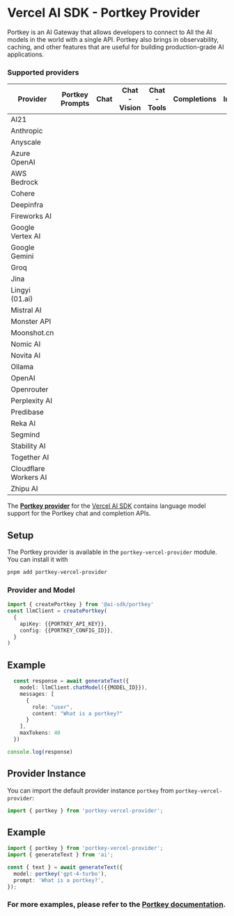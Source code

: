 # Vercel AI SDK - Portkey Provider

Portkey is an AI Gateway that allows developers to connect to All the AI models in the world with a single API.
Portkey also brings in observability, caching, and other features that are useful for building production-grade AI applications.

### Supported providers

| Provider | Portkey Prompts | Chat | Chat - Vision | Chat - Tools | Completions | Images | Audio | Fine-tuning | Batch | Files | Moderations | Assistants |
| -------- | --------------- | ---- | ------------- | ------------ | ----------- | ------ | ----- | ----------- | ----- | ----- | ----------- | ---------- |
| AI21 | <Check size={18} /> | <Check size={18} /> | <Cross size={18} /> | <Cross size={18} /> | <Check size={18} /> | <Cross size={18} /> | <Cross size={18} /> | <Cross size={18} /> | <Cross size={18} /> | <Cross size={18} /> | <Cross size={18} /> | <Cross size={18} /> |
| Anthropic | <Check size={18} /> | <Check size={18} /> | <Check size={18} /> | <Check size={18} /> | <Check size={18} /> | <Cross size={18} /> | <Cross size={18} /> | <Cross size={18} /> | <Cross size={18} /> | <Cross size={18} /> | <Cross size={18} /> | <Cross size={18} /> |
| Anyscale | <Check size={18} /> | <Check size={18} /> | <Cross size={18} /> | <Check size={18} /> | <Check size={18} /> | <Cross size={18} /> | <Cross size={18} /> | <Cross size={18} /> | <Cross size={18} /> | <Cross size={18} /> | <Cross size={18} /> | <Cross size={18} /> |
| Azure OpenAI | <Check size={18} /> | <Check size={18} /> | <Check size={18} /> | <Check size={18} /> | <Check size={18} /> | <Check size={18} /> | <Cross size={18} /> | <Cross size={18} /> | <Cross size={18} /> | <Cross size={18} /> | <Cross size={18} /> | <Cross size={18} /> |
| AWS Bedrock | <Check size={18} /> | <Check size={18} /> | <Check size={18} /> | <Check size={18} /> | <Check size={18} /> | <Check size={18} /> | <Cross size={18} /> | <Cross size={18} /> | <Cross size={18} /> | <Cross size={18} /> | <Cross size={18} /> | <Cross size={18} /> |
| Cohere | <Cross size={18} /> | <Check size={18} /> | <Cross size={18} /> | <Cross size={18} /> | <Check size={18} /> | <Cross size={18} /> | <Cross size={18} /> | <Cross size={18} /> | <Cross size={18} /> | <Cross size={18} /> | <Cross size={18} /> | <Cross size={18} /> |
| Deepinfra | <Cross size={18} /> | <Check size={18} /> | <Cross size={18} /> | <Cross size={18} /> | <Cross size={18} /> | <Cross size={18} /> | <Cross size={18} /> | <Cross size={18} /> | <Cross size={18} /> | <Cross size={18} /> | <Cross size={18} /> | <Cross size={18} /> |
| Fireworks AI | <Check size={18} /> | <Check size={18} /> | <Cross size={18} /> | <Check size={18} /> | <Check size={18} /> | <Check size={18} /> | <Check size={18} /> | <Cross size={18} /> | <Cross size={18} /> | <Cross size={18} /> | <Cross size={18} /> | <Cross size={18} /> |
| Google Vertex AI | <Cross size={18} /> | <Check size={18} /> | <Cross size={18} /> | <Check size={18} /> | <Cross size={18} /> | <Cross size={18} /> | <Cross size={18} /> | <Cross size={18} /> | <Cross size={18} /> | <Cross size={18} /> | <Cross size={18} /> | <Cross size={18} /> |
| Google Gemini | <Check size={18} /> | <Check size={18} /> | <Check size={18} /> | <Check size={18} /> | <Cross size={18} /> | <Cross size={18} /> | <Cross size={18} /> | <Cross size={18} /> | <Cross size={18} /> | <Cross size={18} /> | <Cross size={18} /> | <Cross size={18} /> |
| Groq | <Check size={18} /> | <Check size={18} /> | <Cross size={18} /> | <Check size={18} /> | <Cross size={18} /> | <Cross size={18} /> | <Check size={18} /> | <Cross size={18} /> | <Cross size={18} /> | <Cross size={18} /> | <Cross size={18} /> | <Cross size={18} /> |
| Jina | <Cross size={18} /> | <Cross size={18} /> | <Cross size={18} /> | <Cross size={18} /> | <Cross size={18} /> | <Cross size={18} /> | <Cross size={18} /> | <Cross size={18} /> | <Cross size={18} /> | <Cross size={18} /> | <Cross size={18} /> | <Cross size={18} /> |
| Lingyi (01.ai) | <Cross size={18} /> | <Check size={18} /> | <Cross size={18} /> | <Cross size={18} /> | <Cross size={18} /> | <Cross size={18} /> | <Cross size={18} /> | <Cross size={18} /> | <Cross size={18} /> | <Cross size={18} /> | <Cross size={18} /> | <Cross size={18} /> |
| Mistral AI | <Check size={18} /> | <Check size={18} /> | <Cross size={18} /> | <Cross size={18} /> | <Cross size={18} /> | <Cross size={18} /> | <Cross size={18} /> | <Cross size={18} /> | <Cross size={18} /> | <Cross size={18} /> | <Cross size={18} /> | <Cross size={18} /> |
| Monster API | <Cross size={18} /> | <Check size={18} /> | <Cross size={18} /> | <Cross size={18} /> | <Cross size={18} /> | <Cross size={18} /> | <Cross size={18} /> | <Cross size={18} /> | <Cross size={18} /> | <Cross size={18} /> | <Cross size={18} /> | <Cross size={18} /> |
| Moonshot.cn | <Cross size={18} /> | <Check size={18} /> | <Cross size={18} /> | <Cross size={18} /> | <Cross size={18} /> | <Cross size={18} /> | <Cross size={18} /> | <Cross size={18} /> | <Cross size={18} /> | <Cross size={18} /> | <Cross size={18} /> | <Cross size={18} /> |
| Nomic AI | <Cross size={18} /> | <Cross size={18} /> | <Cross size={18} /> | <Cross size={18} /> | <Cross size={18} /> | <Cross size={18} /> | <Cross size={18} /> | <Cross size={18} /> | <Cross size={18} /> | <Cross size={18} /> | <Cross size={18} /> | <Cross size={18} /> |
| Novita AI | <Cross size={18} /> | <Check size={18} /> | <Cross size={18} /> | <Cross size={18} /> | <Check size={18} /> | <Cross size={18} /> | <Cross size={18} /> | <Cross size={18} /> | <Cross size={18} /> | <Cross size={18} /> | <Cross size={18} /> | <Cross size={18} /> |
| Ollama | <Cross size={18} /> | <Check size={18} /> | <Cross size={18} /> | <Cross size={18} /> | <Cross size={18} /> | <Cross size={18} /> | <Cross size={18} /> | <Cross size={18} /> | <Cross size={18} /> | <Cross size={18} /> | <Cross size={18} /> | <Cross size={18} /> |
| OpenAI | <Check size={18} /> | <Check size={18} /> | <Check size={18} /> | <Check size={18} /> | <Check size={18} /> | <Check size={18} /> | <Check size={18} /> | <Check size={18} /> | <Check size={18} /> | <Check size={18} /> | <Check size={18} /> | <Check size={18} /> |
| Openrouter | <Cross size={18} /> | <Check size={18} /> | <Cross size={18} /> | <Cross size={18} /> | <Cross size={18} /> | <Cross size={18} /> | <Cross size={18} /> | <Cross size={18} /> | <Cross size={18} /> | <Cross size={18} /> | <Cross size={18} /> | <Cross size={18} /> |
| Perplexity AI | <Check size={18} /> | <Check size={18} /> | <Cross size={18} /> | <Cross size={18} /> | <Cross size={18} /> | <Cross size={18} /> | <Cross size={18} /> | <Cross size={18} /> | <Cross size={18} /> | <Cross size={18} /> | <Cross size={18} /> | <Cross size={18} /> |
| Predibase | <Cross size={18} /> | <Check size={18} /> | <Cross size={18} /> | <Cross size={18} /> | <Cross size={18} /> | <Cross size={18} /> | <Cross size={18} /> | <Cross size={18} /> | <Cross size={18} /> | <Cross size={18} /> | <Cross size={18} /> | <Cross size={18} /> |
| Reka AI | <Cross size={18} /> | <Check size={18} /> | <Cross size={18} /> | <Cross size={18} /> | <Cross size={18} /> | <Cross size={18} /> | <Cross size={18} /> | <Cross size={18} /> | <Cross size={18} /> | <Cross size={18} /> | <Cross size={18} /> | <Cross size={18} /> |
| Segmind | <Cross size={18} /> | <Cross size={18} /> | <Cross size={18} /> | <Cross size={18} /> | <Cross size={18} /> | <Check size={18} /> | <Cross size={18} /> | <Cross size={18} /> | <Cross size={18} /> | <Cross size={18} /> | <Cross size={18} /> | <Cross size={18} /> |
| Stability AI | <Cross size={18} /> | <Cross size={18} /> | <Cross size={18} /> | <Cross size={18} /> | <Cross size={18} /> | <Check size={18} /> | <Cross size={18} /> | <Cross size={18} /> | <Cross size={18} /> | <Cross size={18} /> | <Cross size={18} /> | <Cross size={18} /> |
| Together AI | <Check size={18} /> | <Check size={18} /> | <Cross size={18} /> | <Check size={18} /> | <Check size={18} /> | <Cross size={18} /> | <Cross size={18} /> | <Cross size={18} /> | <Cross size={18} /> | <Check size={18} /> | <Cross size={18} /> | <Cross size={18} /> |
| Cloudflare Workers AI | <Cross size={18} /> | <Check size={18} /> | <Cross size={18} /> | <Cross size={18} /> | <Check size={18} /> | <Cross size={18} /> | <Cross size={18} /> | <Cross size={18} /> | <Cross size={18} /> | <Cross size={18} /> | <Cross size={18} /> | <Cross size={18} /> |
| Zhipu AI | <Cross size={18} /> | <Check size={18} /> | <Cross size={18} /> | <Cross size={18} /> | <Cross size={18} /> | <Cross size={18} /> | <Cross size={18} /> | <Cross size={18} /> | <Cross size={18} /> | <Cross size={18} /> | <Cross size={18} /> | <Cross size={18} /> |

The **[Portkey provider](https://sdk.vercel.ai/providers/community-providers/portkey)** for the [Vercel AI SDK](https://sdk.vercel.ai/docs)
contains language model support for the Portkey chat and completion APIs.

## Setup

The Portkey provider is available in the `portkey-vercel-provider` module. You can install it with

```bash
pnpm add portkey-vercel-provider
```

### Provider and Model

```ts
import { createPortkey } from '@ai-sdk/portkey'
const llmClient = createPortkey(
  {
    apiKey: {{PORTKEY_API_KEY}},
    config: {{PORTKEY_CONFIG_ID}},
  }
)
```

## Example

```ts
  const response = await generateText({
    model: llmClient.chatModel({{MODEL_ID}}),
    messages: [
      {
        role: "user",
        content: "What is a portkey?"
      }
    ],
    maxTokens: 40
  })

console.log(response)
```

## Provider Instance

You can import the default provider instance `portkey` from `portkey-vercel-provider`:

```ts
import { portkey } from 'portkey-vercel-provider';
```

## Example

```ts
import { portkey } from 'portkey-vercel-provider';
import { generateText } from 'ai';

const { text } = await generateText({
  model: portkey('gpt-4-turbo'),
  prompt: 'What is a portkey?',
});
```

### For more examples, please refer to the [Portkey documentation](https://docs.portkey.ai/docs/integrations/libraries/vercel).